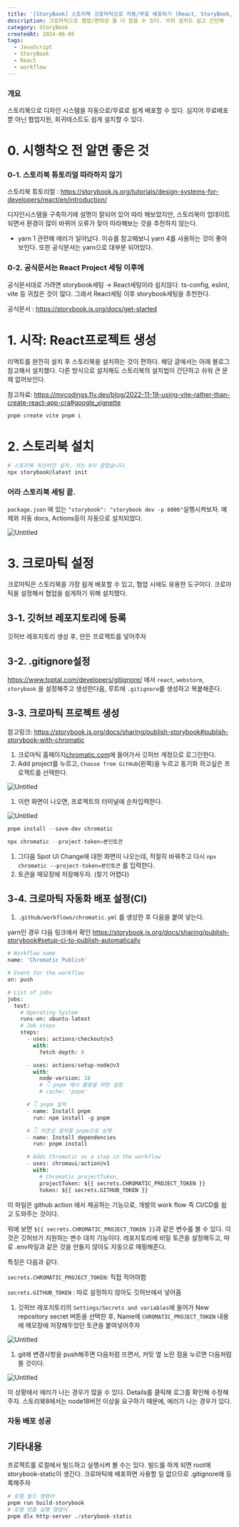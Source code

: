 ```yaml
---
title: '[StoryBook] 스토리북 크로마틱으로 자동/무료 배포하기 (React, StoryBook, Workflow)'
description: 크로마틱으로 협업/편의성 둘 다 잡을 수 있다. 무려 설치도 쉽고 간단해
category: StoryBook
createdAt: 2024-06-05
tags:
  - JavaScript
  - StoryBook
  - React
  - workflow
---
```


### 개요

스토리북으로 디자인 시스템을 자동으로/무료로 쉽게 배포할 수 있다. 심지어 무료배포 뿐 아닌 협업지원, 회귀테스트도 쉽게 설치할 수 있다.

# 0. 시행착오 전 알면 좋은 것

### 0-1. 스토리북 튜토리얼 따라하지 않기

스토리북 튜토리얼 : https://storybook.js.org/tutorials/design-systems-for-developers/react/en/introduction/

디자인시스템을 구축하기에 설명이 잘되어 있어 따라 해보았지만, 스토리북이 업데이트 되면서 환경이 많이 바뀌어 오류가 잦아 따라해보는 것을 추천하지 않는다.

- yarn 1 관련해 에러가 일어났다. 이슈를 참고해보니 yarn 4를 사용하는 것이 좋아보인다. 또한 공식문서는 yarn으로 대부분 되어있다.

### 0-2. 공식문서는 React Project 세팅 이후에

공식문서대로 가려면 storybook세팅 → React세팅이라 쉽지않다. ts-config, eslint, vite 등 귀찮은 것이 많다. 그래서 React세팅 이후 storybook세팅을 추천한다.

공식문서 : https://storybook.js.org/docs/get-started

# 1. 시작: React프로젝트 생성

리액트를 완전히 설치 후 스토리북을 설치하는 것이 편하다. 해당 글에서는 아래 블로그 참고해서 설치했다. 다른 방식으로 설치해도 스토리북의 설치법이 간단하고 쉬워 큰 문제 없어보인다.

참고자료: https://mycodings.fly.dev/blog/2022-11-19-using-vite-rather-than-create-react-app-cra#google_vignette

```html
pnpm create vite pnpm i
```

# 2. 스토리북 설치

```python
# 스토리북 최신버전 설치. 저는 8이 깔렸습니다.
npx storybook@latest init
```

### 어라 스토리북 세팅 끝.

`package.json` 에 있는 `"storybook": "storybook dev -p 6006"`실행시켜보자. 예제와 자동 docs, Actions등이 자동으로 설치되었다.

![Untitled](https://prod-files-secure.s3.us-west-2.amazonaws.com/95635447-cb34-4736-b1c0-32fe26a006b4/c6b527e0-1fe8-4e62-8d91-b621c477a0f3/Untitled.png)

# 3. 크로마틱 설정

크로마틱은 스토리북을 가장 쉽게 배포할 수 있고, 협업 시에도 유용한 도구이다. 크로마틱을 설정해서 협업을 쉽게하기 위해 설치했다.

## 3-1. 깃허브 레포지토리에 등록

깃허브 레포지토리 생성 후, 만든 프로젝트를 넣어주자

## 3-2. .gitignore설정

https://www.toptal.com/developers/gitignore/
에서 `react`, `webstorm`, `storybook` 을 설정해주고 생성한다음, 루트에 `.gitignore`를 생성하고 복붙해준다.

## 3-3. 크로마틱 프로젝트 생성

참고링크: https://storybook.js.org/docs/sharing/publish-storybook#publish-storybook-with-chromatic

1. 크로마틱 홈페이지[chromatic.com](https://www.chromatic.com/?utm_source=storybook_website&utm_medium=link&utm_campaign=storybook)에 들어가서 깃허브 계정으로 로그인한다.
2. Add project를 누르고, `Choose from GitHub`(왼쪽)을 누르고 동기화 하고싶은 프로젝트를 선택한다.

![Untitled](https://prod-files-secure.s3.us-west-2.amazonaws.com/95635447-cb34-4736-b1c0-32fe26a006b4/96311844-90bc-460c-aac4-37c3a7774b2c/Untitled.png)

1. 이런 화면이 나오면, 프로젝트의 터미널에 순차입력한다.

![Untitled](https://prod-files-secure.s3.us-west-2.amazonaws.com/95635447-cb34-4736-b1c0-32fe26a006b4/0e28efa9-b7a4-48ad-a49e-4e75bc7c497e/Untitled.png)

```python
pnpm install --save-dev chromatic

npx chromatic --project-token=본인토큰
```

1. 그다음 Spot UI Change에 대한 화면이 나오는데, 적절히 바꿔주고 다시 `npx chromatic --project-token=본인토큰`
   를 입력한다.
2. 토큰을 메모장에 저장해두자. (찾기 어렵다)

## 3-4. 크로마틱 자동화 배포 설정(CI)

1. `.github/workflows/chromatic.yml` 를 생성한 후 다음을 붙여 넣는다.

yarn인 경우 다음 링크에서 확인 https://storybook.js.org/docs/sharing/publish-storybook#setup-ci-to-publish-automatically

```python
# Workflow name
name: 'Chromatic Publish'

# Event for the workflow
on: push

# List of jobs
jobs:
  test:
    # Operating System
    runs-on: ubuntu-latest
    # Job steps
    steps:
      - uses: actions/checkout@v3
        with:
          fetch-depth: 0

      - uses: actions/setup-node@v3
        with:
          node-version: 18
          # 👇 pnpm 캐시 활용을 위한 설정
          # cache: 'pnpm'

      # 👇 pnpm 설치
      - name: Install pnpm
        run: npm install -g pnpm

      # 👇 의존성 설치를 pnpm으로 실행
      - name: Install dependencies
        run: pnpm install

      # Adds Chromatic as a step in the workflow
      - uses: chromaui/action@v1
        with:
          # Chromatic projectToken,
          projectToken: ${{ secrets.CHROMATIC_PROJECT_TOKEN }}
          token: ${{ secrets.GITHUB_TOKEN }}

```

이 파일은 github action 에서 제공하는 기능으로, 개발의 work flow 즉 CI/CD를 쉽고 도와주는 것이다.

위에 보면 `${{ secrets.CHROMATIC_PROJECT_TOKEN }}`과 같은 변수를 볼 수 있다. 이것은 깃허브가 지원하는 변수 대치 기능이다. 레포지토리에 비밀 토큰을 설정해두고, 따로 .env파일과 같은 것을 만들지 않아도 자동으로 매핑해준다.

특징은 다음과 같다.

`secrets.CHROMATIC_PROJECT_TOKEN`: 직접 적어야함

`secrets.GITHUB_TOKEN` : 따로 설정하지 않아도 깃허브에서 넣어줌

1. 깃허브 레포지토리의 `Settings/Secrets and variables`에 들어가 New repository secret 버튼을 선택한 후, Name에 `CHROMATIC_PROJECT_TOKEN` 내용에 메모장에 저장해두었던 토큰을 붙여넣어주자

![Untitled](https://prod-files-secure.s3.us-west-2.amazonaws.com/95635447-cb34-4736-b1c0-32fe26a006b4/51f1404b-c359-4f9a-abc3-7b0a5708c639/Untitled.png)

1. git에 변경사항을 push해주면 다음처럼 뜨면서, 커밋 옆 노란 점을 누르면 다음처럼 뜰 것이다.

![Untitled](https://prod-files-secure.s3.us-west-2.amazonaws.com/95635447-cb34-4736-b1c0-32fe26a006b4/49278bec-0b30-4755-82bf-f968604530b5/Untitled.png)

이 상황에서 에러가 나는 경우가 많을 수 있다. Details를 클릭해 로그를 확인해 수정해주자. 스토리북8에서는 node18버전 이상을 요구하기 때문에, 에러가 나는 경우가 있다.

### 자동 배포 성공

## 기타내용

프로젝트를 로컬에서 빌드하고 실행시켜 볼 수는 있다. 빌드를 하게 되면 root에 storybook-static이 생긴다. 크로마틱에 배포하면 사용할 일 없으므로 .gitignore에 등록해주자

```python
# 로컬 빌드 명령어
pnpm run build-storybook
# 로컬 번들 실행 명령어
pnpm dlx http-server ./storybook-static
```
